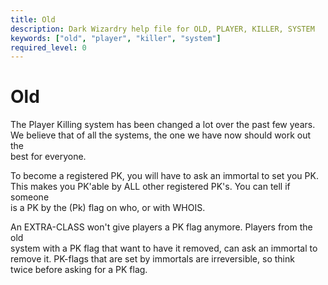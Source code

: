 ```yaml
---
title: Old
description: Dark Wizardry help file for OLD, PLAYER, KILLER, SYSTEM
keywords: ["old", "player", "killer", "system"]
required_level: 0
---
```


# Old

The Player Killing system has been changed a lot over the past few years.  
We believe that of all the systems, the one we have now should work out the  
best for everyone.  

To become a registered PK, you will have to ask an immortal to set you PK.  
This makes you PK'able by ALL other registered PK's. You can tell if someone  
is a PK by the (Pk) flag on who, or with WHOIS.  

An EXTRA-CLASS won't give players a PK flag anymore. Players from the old  
system with a PK flag that want to have it removed, can ask an immortal to  
remove it.  PK-flags that are set by immortals are irreversible, so think  
twice before asking for a PK flag.